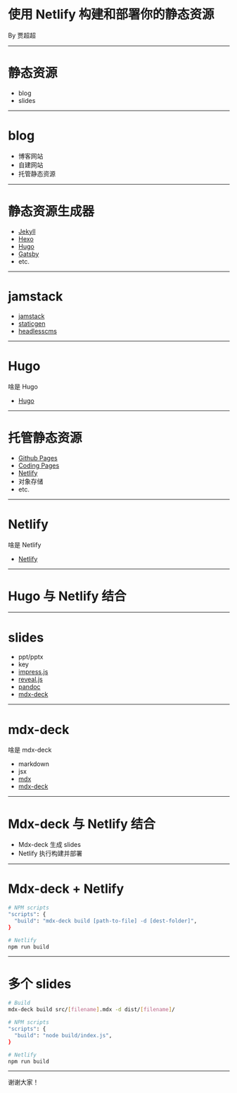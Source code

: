 
# 使用 Netlify 构建和部署你的静态资源

<div>By 贾超超</div>

---

# 静态资源

- blog
- slides

---

# blog

- 博客网站
- 自建网站
- 托管静态资源

---

# 静态资源生成器

- [Jekyll](https://github.com/jekyll/jekyll)
- [Hexo](https://github.com/hexojs/hexo)
- [Hugo](https://github.com/gohugoio/hugo)
- [Gatsby](https://github.com/gatsbyjs/gatsby)
- etc.

---

# jamstack

- [jamstack](https://jamstack.org/)
- [staticgen](https://www.staticgen.com/)
- [headlesscms](https://headlesscms.org/)

---

# Hugo

啥是 Hugo

- [Hugo](https://github.com/gohugoio/hugo)

---

# 托管静态资源

- [Github Pages](https://pages.github.com/)
- [Coding Pages](https://coding.net/pages)
- [Netlify](https://www.netlify.com)
- 对象存储
- etc.

---

# Netlify

啥是 Netlify

- [Netlify](https://www.netlify.com)

---

# Hugo 与 Netlify 结合

---

# slides

- ppt/pptx
- key
- [impress.js](https://github.com/impress/impress.js)
- [reveal.js](https://github.com/hakimel/reveal.js)
- [pandoc](https://github.com/jgm/pandoc)
- [mdx-deck](https://github.com/jxnblk/mdx-deck)

---

# mdx-deck

啥是 mdx-deck

- markdown
- jsx
- [mdx](https://github.com/mdx-js/mdx)
- [mdx-deck](https://github.com/jxnblk/mdx-deck)

---

# Mdx-deck 与 Netlify 结合

- Mdx-deck 生成 slides
- Netlify 执行构建并部署

---

# Mdx-deck + Netlify

```bash
# NPM scripts
"scripts": {
  "build": "mdx-deck build [path-to-file] -d [dest-folder]",
}

# Netlify
npm run build
```

---

# 多个 slides

```bash
# Build
mdx-deck build src/[filename].mdx -d dist/[filename]/

# NPM scripts
"scripts": {
  "build": "node build/index.js",
}

# Netlify
npm run build
```

---

谢谢大家！